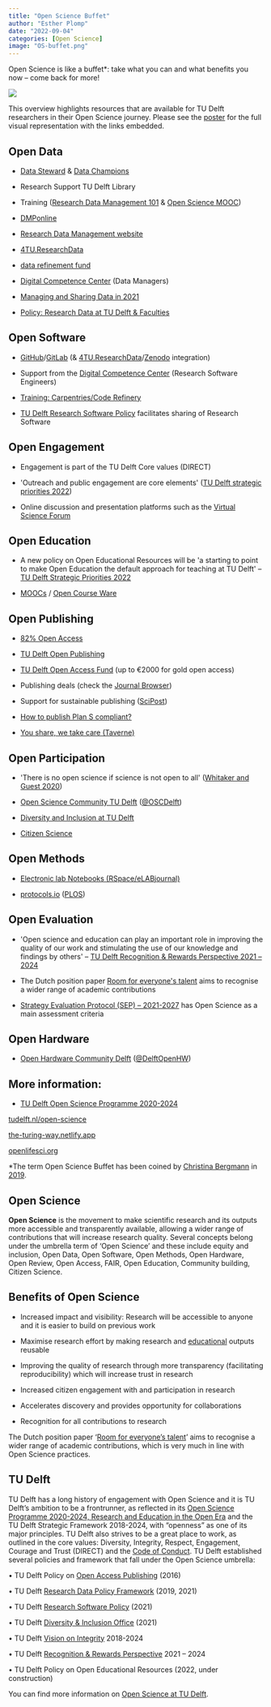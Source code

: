 ```yaml
---
title: "Open Science Buffet"
author: "Esther Plomp"
date: "2022-09-04"
categories: [Open Science]
image: "OS-buffet.png"
---
```


Open Science is like a buffet\*: take what you can and what benefits you now -- come back for more!

![](images/paste-437BF19E.png)

This overview highlights resources that are available for TU Delft researchers in their Open Science journey. Please see the [poster](https://doi.org/10.5281/zenodo.6752865) for the full visual representation with the links embedded.

## Open Data

-   [Data Steward](https://www.tudelft.nl/library/research-data-management/r/support/data-stewardship/contact) & [Data Champions](https://osc-delft.github.io/initiatives#data-champions)

-   Research Support TU Delft Library

-   Training ([Research Data Management 101](https://www.tudelft.nl/en/library/research-data-management/r/training-events/training-for-researchers/research-data-management-101) & [Open Science MOOC](https://www.tudelft.nl/en/library/research-data-management/r/training-events/training-for-researchers/mooc-open-science-sharing-your-research-with-the-world))

-   [DMPonline](https://dmponline.tudelft.nl/)

-   [Research Data Management website](https://www.tudelft.nl/library/research-data-management)

-   [4TU.ResearchData](https://data.4tu.nl/info/en/)

-   [data refinement fund](https://community.data.4tu.nl/2021/01/25/fair-data-fund-2020-call-for-applications/)

-   [Digital Competence Center](https://www.tudelft.nl/index.php?id=67120&L=1/) (Data Managers)

-   [Managing and Sharing Data in 2021](https://openworking.wordpress.com/2021/09/17/managing-and-sharing-data-in-2021/)

-   [Policy: Research Data at TU Delft & Faculties](https://www.tudelft.nl/en/library/research-data-management/r/policies/tu-delft-faculty-policies/)

## Open Software

-   [GitHub](https://github.com/)/[GitLab](https://gitlab.tudelft.nl/) (& [4TU.ResearchData](https://data.4tu.nl/info/en/about-your-data/getting-started)/[Zenodo](https://docs.github.com/en/repositories/archiving-a-github-repository/referencing-and-citing-content) integration)

-   Support from the [Digital Competence Center](https://www.tudelft.nl/index.php?id=67120&L=1/) (Research Software Engineers)

-   [Training: Carpentries/Code Refinery](https://www.tudelft.nl/en/library/research-data-management/r/training-events/training-for-researchers/)

-   [TU Delft Research Software Policy](https://doi.org/10.5281/zenodo.4629662) facilitates sharing of Research Software

## Open Engagement

-   Engagement is part of the TU Delft Core values (DIRECT)

-   \'Outreach and public engagement are core elements\' ([TU Delft strategic priorities 2022](https://www.tudelft.nl/over-tu-delft/strategie))

-   Online discussion and presentation platforms such as the [Virtual Science Forum](https://virtualscienceforum.org/)

## Open Education

-   A new policy on Open Educational Resources will be \'a starting to point to make Open Education the default approach for teaching at TU Delft\' -- [TU Delft Strategic Priorities 2022](https://www.tudelft.nl/en/about-tu-delft/strategy)

-   [MOOCs](https://online-learning.tudelft.nl/courses/) / [Open Course Ware](https://ocw.tudelft.nl/)

## Open Publishing

-   [82% Open Access](https://www.tudelft.nl/en/library/library-for-researchers/library-for-researchers/publishing-outreach/creating-your-publishing-strategy/open-access-publishing)

-   [TU Delft Open Publishing](https://www.tudelft.nl/library/actuele-themas/open-publishing)

-   [TU Delft Open Access Fund](https://www.tudelft.nl/en/library/library-for-researchers/library-for-researchers/publishing-outreach/open-access-funding) (up to €2000 for gold open access)

-   Publishing deals (check the [Journal Browser](https://www.tudelft.nl/en/library/library-for-researchers/library-for-researchers/publishing-outreach/journal-browser))

-   Support for sustainable publishing ([SciPost](https://scipost.org/))

-   [How to publish Plan S compliant?](https://openworking.wordpress.com/2020/11/19/publishing-articles-in-2021/)

-   [You share, we take care (Taverne)](https://www.tudelft.nl/en/library/library-for-researchers/library-for-researchers/publishing-outreach/you-share-we-take-care)

## Open Participation

-   \'There is no open science if science is not open to all\' ([Whitaker and Guest 2020](https://hdl.handle.net/2066/226397))

-   [Open Science Community TU Delft](https://osc-delft.github.io/) ([\@OSCDelft](https://twitter.com/OSCDelft))

-   [Diversity and Inclusion at TU Delft](https://www.tudelft.nl/en/about-tu-delft/strategy/diversity-inclusion)

-   [Citizen Science](https://www.tudelft.nl/en/scd/waterlab/join-our-research/what-is-citizen-science)

## Open Methods

-   [Electronic lab Notebooks (RSpace/eLABjournal)](https://www.tudelft.nl/en/library/research-data-management/r/manage/electronic-lab-notebook)

-   [protocols.io](https://www.protocols.io/) ([PLOS](https://plos.org/open-science/open-methods/))

## Open Evaluation

-   \'Open science and education can play an important role in improving the quality of our work and stimulating the use of our knowledge and findings by others\' -- [TU Delft Recognition & Rewards Perspective 2021 -- 2024](https://www.tudelft.nl/en/about-tu-delft/strategy/recognition-rewards-perspective)

-   The Dutch position paper [Room for everyone\'s talent](https://www.nwo.nl/sites/nwo/files/media-files/2019-Recognition-Rewards-Position-Paper_EN.pdf) aims to recognise a wider range of academic contributions

-   [Strategy Evaluation Protocol (SEP) -- 2021-2027](https://www.vsnu.nl/files/documenten/Domeinen/Onderzoek/SEP_2021-2027.pdf) has Open Science as a main assessment criteria

## Open Hardware

-   [Open Hardware Community Delft](https://osc-delft.github.io/initiatives#delft-open-hardware) ([\@DelftOpenHW](https://twitter.com/delftopenhw))

## More information:

-   [TU Delft Open Science Programme 2020-2024](https://doi.org/10.4233/uuid:984f605e-1d08-4b8f-bafa-e351634e19a0)

[tudelf](https://www.tudelft.nl/open-science)[t.nl/open-science](https://osc-delft.github.io/)

[the-turing-way.netlify.app](https://the-turing-way.netlify.app/welcome)

[openlifesci.org](https://openlifesci.org/)

\*The term Open Science Buffet has been coined by [Christina Bergmann](https://twitter.com/chbergma/status/1461199447531085829) in [2019](https://hdl.handle.net/2066/226397).

## Open Science

**Open Science** is the movement to make scientific research and its outputs more accessible and transparently available, allowing a wider range of contributions that will increase research quality. Several concepts belong under the umbrella term of 'Open Science' and these include equity and inclusion, Open Data, Open Software, Open Methods, Open Hardware, Open Review, Open Access, FAIR, Open Education, Community building, Citizen Science.

## Benefits of Open Science

-   Increased impact and visibility: Research will be accessible to anyone and it is easier to build on previous work

-   Maximise research effort by making research and [educational](https://universiteitenvannederland.nl/nl_NL/nieuwsbericht/nieuwsbericht/831-p-hogescholen-universiteiten-en-surf-gaan-em-samenwerken-em-aan-digitale-en-open-leermaterialen-p.html) outputs reusable

-   Improving the quality of research through more transparency (facilitating reproducibility) which will increase trust in research

-   Increased citizen engagement with and participation in research

-   Accelerates discovery and provides opportunity for collaborations

-   Recognition for all contributions to research

The Dutch position paper '[Room for everyone's talent](https://www.nwo.nl/sites/nwo/files/media-files/2019-Recognition-Rewards-Position-Paper_EN.pdf)' aims to recognise a wider range of academic contributions, which is very much in line with Open Science practices.

## TU Delft

TU Delft has a long history of engagement with Open Science and it is TU Delft's ambition to be a frontrunner, as reflected in its [Open Science Programme 2020-2024, Research and Education in the Open Era](https://www.tudelft.nl/library/tu-delft-open-science/about-the-programme) and the TU Delft Strategic Framework 2018-2024, with "openness" as one of its major principles. TU Delft also strives to be a great place to work, as outlined in the core values: Diversity, Integrity, Respect, Engagement, Courage and Trust (DIRECT) and the [Code of Conduct](https://d2k0ddhflgrk1i.cloudfront.net/TUDelft/Over_TU_Delft/Strategie/Integriteitsbeleid/COC%20EN.pdf). TU Delft established several policies and framework that fall under the Open Science umbrella:

• TU Delft Policy on [Open Access Publishing](https://d1rkab7tlqy5f1.cloudfront.net/TUDelft/Over_TU_Delft/Strategie/OA_beleid_def_29-1-2016.pdf) (2016)

• TU Delft [Research Data Policy Framework](https://d2k0ddhflgrk1i.cloudfront.net/Library/Themaportalen/RDM/researchdata-framework-policy.pdf) (2019, 2021)

• TU Delft [Research Software Policy](https://doi.org/10.5281/zenodo.4629662) (2021)

• TU Delft [Diversity & Inclusion Office](https://www.tudelft.nl/en/about-tu-delft/strategy/strategy-documents-tu-delft/diversity-policy) (2021)

• TU Delft [Vision on Integrity](https://d1rkab7tlqy5f1.cloudfront.net/TUDelft/Over_TU_Delft/Strategie/Integriteitsbeleid/TU%20Delft%20Vision%20on%20Integrity%202018-2024.pdf) 2018-2024

• TU Delft [Recognition & Rewards Perspective](https://d2k0ddhflgrk1i.cloudfront.net/TUDelft/Over_TU_Delft/Strategie/Erkennen%20en%20Waarderen%20-%20recognition%20and%20reward/TU%20Delft%20Recognition%20and%20Rewards%20perspective%20def.pdf) 2021 -- 2024

• TU Delft Policy on Open Educational Resources (2022, under construction)

You can find more information on [Open Science at TU Delft](https://www.tudelft.nl/open-science).
